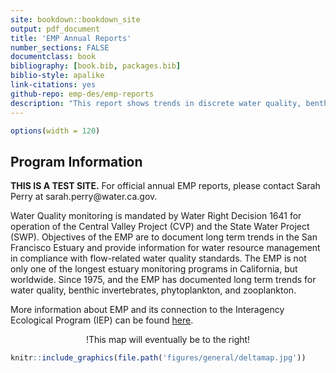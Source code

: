 ```yaml
--- 
site: bookdown::bookdown_site
output: pdf_document
title: 'EMP Annual Reports'
number_sections: FALSE
documentclass: book
bibliography: [book.bib, packages.bib]
biblio-style: apalike
link-citations: yes
github-repo: emp-des/emp-reports
description: "This report shows trends in discrete water quality, benthic invertebrates, phytoplankton, and zooplankton collected by EMP."
---
```

```r
options(width = 120)
```

## Program Information
<b>THIS IS A TEST SITE.</b> For official annual EMP reports, please contact Sarah Perry at sarah.perry@water.ca.gov.

Water Quality monitoring is mandated by Water Right Decision 1641 for operation of the Central Valley Project (CVP) and the State Water Project (SWP). Objectives of the EMP are to document long term trends in the San Francisco Estuary and provide information for water resource management in compliance with flow-related water quality standards. The EMP is not only one of the longest estuary monitoring programs in California, but worldwide. Since 1975, and the EMP has documented long term trends for water quality, benthic invertebrates, phytoplankton, and zooplankton.

More information about EMP and its connection to the Interagency Ecological Program (IEP) can be found [here](https://water.ca.gov/Programs/Environmental-Services/Interagency-Ecological-Program).

<center>!This map will eventually be to the right!</center>
```r
knitr::include_graphics(file.path('figures/general/deltamap.jpg'))
```


